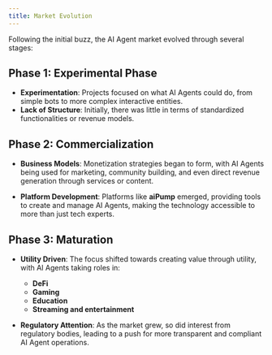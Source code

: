 ```yaml
---
title: Market Evolution
---
```


Following the initial buzz, the AI Agent market evolved through several stages:

## Phase 1: Experimental Phase

- **Experimentation**:
    Projects focused on what AI Agents could do, from simple bots to more complex interactive entities.
- **Lack of Structure**:
    Initially, there was little in terms of standardized functionalities or revenue models.

## Phase 2: Commercialization

- **Business Models**:
    Monetization strategies began to form, with AI Agents being used for marketing, community building, and even direct revenue generation through services or content.


- **Platform Development**:
 Platforms like **aiPump** emerged, providing tools to create and manage AI Agents, making the technology accessible to more than just tech experts.

## Phase 3: Maturation

- **Utility Driven**:
  The focus shifted towards creating value through utility, with AI Agents taking roles in:
  - **DeFi**
  - **Gaming**
  - **Education**
  - **Streaming and entertainment**

- **Regulatory Attention**:
    As the market grew, so did interest from regulatory bodies, leading to a push for more transparent and compliant AI Agent operations.
